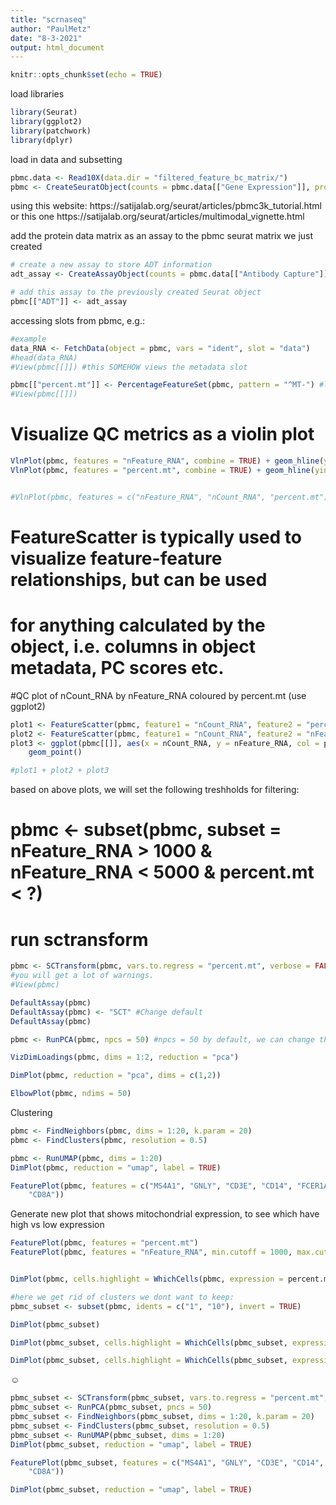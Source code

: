 ```yaml
---
title: "scrnaseq"
author: "PaulMetz"
date: "8-3-2021"
output: html_document
---
```


```r
knitr::opts_chunk$set(echo = TRUE)
```

load libraries

```r
library(Seurat)
library(ggplot2)
library(patchwork)
library(dplyr)
```

load in data and subsetting

```r
pbmc.data <- Read10X(data.dir = "filtered_feature_bc_matrix/")
pbmc <- CreateSeuratObject(counts = pbmc.data[["Gene Expression"]], project = "pbmc3k")
```

using this website: https://satijalab.org/seurat/articles/pbmc3k_tutorial.html or this one https://satijalab.org/seurat/articles/multimodal_vignette.html


add the protein data matrix as an assay to the pbmc seurat matrix we just created
```r

# create a new assay to store ADT information
adt_assay <- CreateAssayObject(counts = pbmc.data[["Antibody Capture"]])

# add this assay to the previously created Seurat object
pbmc[["ADT"]] <- adt_assay
```

accessing slots from pbmc, e.g.:
```r
#example
data_RNA <- FetchData(object = pbmc, vars = "ident", slot = "data")
#head(data_RNA)
#View(pbmc[[]]) #this SOMEHOW views the metadata slot 
```


```r
pbmc[["percent.mt"]] <- PercentageFeatureSet(pbmc, pattern = "^MT-") #looks for all genes starting with ^MT- and calculates percentage of counts of mt dna genes in all counts and puts it into a new colum
#View(pbmc[[]])
```
# Visualize QC metrics as a violin plot
```r

VlnPlot(pbmc, features = "nFeature_RNA", combine = TRUE) + geom_hline(yintercept = c(1000, 5000))
VlnPlot(pbmc, features = "percent.mt", combine = TRUE) + geom_hline(yintercept = c(15))


#VlnPlot(pbmc, features = c("nFeature_RNA", "nCount_RNA", "percent.mt"), ncol = 3)
```

# FeatureScatter is typically used to visualize feature-feature relationships, but can be used
# for anything calculated by the object, i.e. columns in object metadata, PC scores etc.
#QC plot of nCount_RNA by nFeature_RNA coloured by percent.mt (use ggplot2)

```r
plot1 <- FeatureScatter(pbmc, feature1 = "nCount_RNA", feature2 = "percent.mt")
plot2 <- FeatureScatter(pbmc, feature1 = "nCount_RNA", feature2 = "nFeature_RNA")
plot3 <- ggplot(pbmc[[]], aes(x = nCount_RNA, y = nFeature_RNA, col = percent.mt)) +
    geom_point()

#plot1 + plot2 + plot3
```

based on above plots, we will set the following treshholds for filtering:

# pbmc <- subset(pbmc, subset = nFeature_RNA > 1000 & nFeature_RNA < 5000 & percent.mt < ?)


# run sctransform

```r
pbmc <- SCTransform(pbmc, vars.to.regress = "percent.mt", verbose = FALSE)
#you will get a lot of warnings. 
#View(pbmc)
```



```r
DefaultAssay(pbmc)
DefaultAssay(pbmc) <- "SCT" #Change default
DefaultAssay(pbmc)
```

```r
pbmc <- RunPCA(pbmc, npcs = 50) #npcs = 50 by default, we can change this. 
```

```r
VizDimLoadings(pbmc, dims = 1:2, reduction = "pca")
```

```r
DimPlot(pbmc, reduction = "pca", dims = c(1,2))
```


```r
ElbowPlot(pbmc, ndims = 50)
```

Clustering

```r
pbmc <- FindNeighbors(pbmc, dims = 1:20, k.param = 20)
pbmc <- FindClusters(pbmc, resolution = 0.5)
```



```r
pbmc <- RunUMAP(pbmc, dims = 1:20)
DimPlot(pbmc, reduction = "umap", label = TRUE)
```


```r
FeaturePlot(pbmc, features = c("MS4A1", "GNLY", "CD3E", "CD14", "FCER1A", "FCGR3A", "LYZ", "PPBP", 
    "CD8A"))
```

Generate new plot that shows mitochondrial expression, to see which have high vs low expression


```r
FeaturePlot(pbmc, features = "percent.mt")
FeaturePlot(pbmc, features = "nFeature_RNA", min.cutoff = 1000, max.cutoff = 5000)


DimPlot(pbmc, cells.highlight = WhichCells(pbmc, expression = percent.mt < 15)) + NoLegend()

```

```r
#here we get rid of clusters we dont want to keep:
pbmc_subset <- subset(pbmc, idents = c("1", "10"), invert = TRUE)

DimPlot(pbmc_subset)


```


```r
DimPlot(pbmc_subset, cells.highlight = WhichCells(pbmc_subset, expression = nFeature_RNA > 5000)) + NoLegend()

DimPlot(pbmc_subset, cells.highlight = WhichCells(pbmc_subset, expression = nFeature_RNA < 1000)) + NoLegend()
```



☺
```r
pbmc_subset <- SCTransform(pbmc_subset, vars.to.regress = "percent.mt", verbose = FALSE)
pbmc_subset <- RunPCA(pbmc_subset, pncs = 50)
pbmc_subset <- FindNeighbors(pbmc_subset, dims = 1:20, k.param = 20)
pbmc_subset <- FindClusters(pbmc_subset, resolution = 0.5)
pbmc_subset <- RunUMAP(pbmc_subset, dims = 1:20)
DimPlot(pbmc_subset, reduction = "umap", label = TRUE) 

FeaturePlot(pbmc_subset, features = c("MS4A1", "GNLY", "CD3E", "CD14", "FCER1A", "FCGR3A", "LYZ", "PPBP", 
    "CD8A"))
```


```r
DimPlot(pbmc_subset, reduction = "umap", label = TRUE)
```




















































